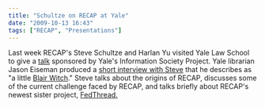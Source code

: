 ```yaml
---
title: "Schultze on RECAP at Yale"
date: "2009-10-13 16:43"
tags: ["RECAP", "Presentations"]
---
```


Last week RECAP's Steve Schultze and Harlan Yu visited Yale Law School
to give a [talk](http://yaleisp.org/?p=363) sponsored by Yale's
Information Society Project. Yale librarian Jason Eiseman produced a
[short interview with Steve](http://www.jasoneiseman.com/blog/?p=332)
that he describes as "a little [Blair
Witch](http://en.wikipedia.org/wiki/The_Blair_Witch_Project)." Steve
talks about the origins of RECAP, discusses some of the current
challenge faced by RECAP, and talks briefly about RECAP's newest sister
project, [FedThread.](http://fedthread.org/)
